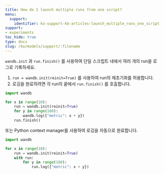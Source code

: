 ```yaml
---
title: How do I launch multiple runs from one script?
menu:
  support:
    identifier: ko-support-kb-articles-launch_multiple_runs_one_script
support:
- experiments
toc_hide: true
type: docs
slug: /ko/models/support/:filename
---
```


`wandb.init` 과 `run.finish()` 를 사용하여 단일 스크립트 내에서 여러 개의 run을 로그로 기록하세요.

1. `run = wandb.init(reinit=True)` 를 사용하여 run의 재초기화를 허용합니다.
2. 로깅을 완료하려면 각 run의 끝에서 `run.finish()` 를 호출합니다.

```python
import wandb

for x in range(10):
    run = wandb.init(reinit=True)
    for y in range(100):
        wandb.log({"metric": x + y})
    run.finish()
```

또는 Python context manager를 사용하여 로깅을 자동으로 완료합니다.

```python
import wandb

for x in range(10):
    run = wandb.init(reinit=True)
    with run:
        for y in range(100):
            run.log({"metric": x + y})
```